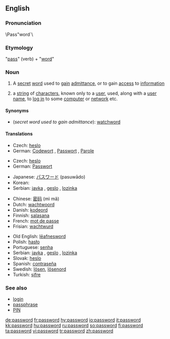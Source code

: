==English==

===Pronunciation===
\Pass"word`\

===Etymology===
"[[pass#Verb|pass]]" (verb) + "[[word]]"

===Noun===
{{wikipedia}}
{{en-noun}}

# A [[secret]] [[word]] used to [[gain]] [[admittance]], or to gain [[access]] to [[information]]
# {{computing}} a [[string]] of [[character]]s, known only to a [[user]], used, along with a [[user name]], to [[log in]] to some [[computer]] or [[network]] etc.

====Synonyms====
* (''secret word used to gain admittance''): [[watchword]]

====Translations====
{{trans-top|secret word used to gain admittance}}
*Czech: [[heslo]] {{n}}
*German: [[Codewort]] {{m}}, [[Passwort]] {{n}}, [[Parole]] {{f}}
{{trans-mid}}
{{trans-bottom}}

{{trans-top|computing: string of characters known only to a user}}
*Czech: [[heslo]] {{n}}
*German: [[Passwort]] {{n}}
{{trans-mid}}
*Japanese: [[パスワード]] (pasuwādo)
*Korean: {{ko-inline|암호|amho}}
*Serbian: [[javka]] {{f}}, [[geslo]] {{n}}, [[lozinka]] {{f}}
{{trans-bottom}}
{{rfc-trans}}
{{top}}
*Chinese: [[密码]] (mì mǎ)
*Dutch: [[wachtwoord]] {{n}}
*Danish: [[kodeord]] {{n}}
*Finnish: [[salasana]]
*French: [[mot de passe]]
*Frisian: [[wachtwurd]] {{n}}
{{mid}}
*Old English: [[leafnesword|lēafnesword]] {{n}}
*Polish: [[hasło]] {{n}}
*Portuguese: [[senha]]
*Serbian: [[javka]] {{f}}, [[geslo]] {{n}}, [[lozinka]] {{f}}
*Slovak: [[heslo]] {{n}}
*Spanish: [[contraseña]]
*Swedish: [[lösen]], [[lösenord]]
*Turkish: [[şifre]]
{{bottom}}

===See also===
* [[login]]
* [[passphrase]]
* [[PIN]]

[[de:password]]
[[fr:password]]
[[hy:password]]
[[io:password]]
[[it:password]]
[[kk:password]]
[[hu:password]]
[[ru:password]]
[[so:password]]
[[fi:password]]
[[ta:password]]
[[vi:password]]
[[tr:password]]
[[zh:password]]